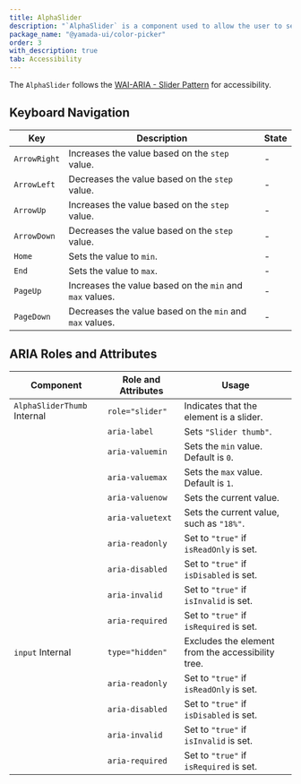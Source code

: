 ```yaml
---
title: AlphaSlider
description: "`AlphaSlider` is a component used to allow the user to select a color hue."
package_name: "@yamada-ui/color-picker"
order: 3
with_description: true
tab: Accessibility
---
```


The `AlphaSlider` follows the [WAI-ARIA - Slider Pattern](https://www.w3.org/WAI/ARIA/apg/patterns/slider/) for accessibility.

## Keyboard Navigation

| Key          | Description                                              | State |
| ------------ | -------------------------------------------------------- | ----- |
| `ArrowRight` | Increases the value based on the `step` value.           | -     |
| `ArrowLeft`  | Decreases the value based on the `step` value.           | -     |
| `ArrowUp`    | Increases the value based on the `step` value.           | -     |
| `ArrowDown`  | Decreases the value based on the `step` value.           | -     |
| `Home`       | Sets the value to `min`.                                 | -     |
| `End`        | Sets the value to `max`.                                 | -     |
| `PageUp`     | Increases the value based on the `min` and `max` values. | -     |
| `PageDown`   | Decreases the value based on the `min` and `max` values. | -     |

## ARIA Roles and Attributes

| Component                              | Role and Attributes | Usage                                             |
| -------------------------------------- | ------------------- | ------------------------------------------------- |
| `AlphaSliderThumb` <Tag>Internal</Tag> | `role="slider"`     | Indicates that the element is a slider.           |
|                                        | `aria-label`        | Sets `"Slider thumb"`.                            |
|                                        | `aria-valuemin`     | Sets the `min` value. Default is `0`.             |
|                                        | `aria-valuemax`     | Sets the `max` value. Default is `1`.             |
|                                        | `aria-valuenow`     | Sets the current value.                           |
|                                        | `aria-valuetext`    | Sets the current value, such as `"18%"`.          |
|                                        | `aria-readonly`     | Set to `"true"` if `isReadOnly` is set.           |
|                                        | `aria-disabled`     | Set to `"true"` if `isDisabled` is set.           |
|                                        | `aria-invalid`      | Set to `"true"` if `isInvalid` is set.            |
|                                        | `aria-required`     | Set to `"true"` if `isRequired` is set.           |
| `input` <Tag>Internal</Tag>            | `type="hidden"`     | Excludes the element from the accessibility tree. |
|                                        | `aria-readonly`     | Set to `"true"` if `isReadOnly` is set.           |
|                                        | `aria-disabled`     | Set to `"true"` if `isDisabled` is set.           |
|                                        | `aria-invalid`      | Set to `"true"` if `isInvalid` is set.            |
|                                        | `aria-required`     | Set to `"true"` if `isRequired` is set.           |
